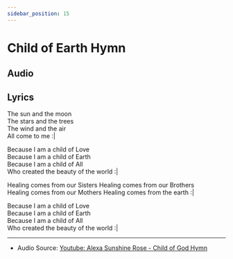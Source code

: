 ```yaml
---  
sidebar_position: 15
---  
```

  
# Child of Earth Hymn




## Audio

<AudioComponent source="/audio/child-of-god-hymn.m4a"/>

  
## Lyrics

The sun and the moon  
The stars and the trees  
The wind and the air  
All come to me :|   
  
Because I am a child of Love  
Because I am a child of Earth  
Because I am a child of All  
Who created the beauty of the world :|  
  
Healing comes from our Sisters 
Healing comes from our Brothers  
Healing comes from our Mothers
Healing comes from the earth :|  
  
Because I am a child of Love  
Because I am a child of Earth   
Because I am a child of All  
Who created the beauty of the world :|  

----  
  
- Audio Source: [Youtube: Alexa Sunshine Rose - Child of God Hymn](https://www.youtube.com/watch?v=L6jrSF9LGcw)   
  
